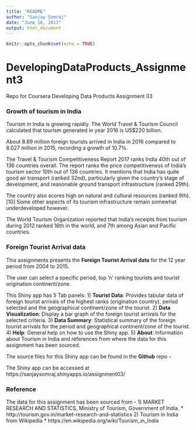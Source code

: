 ```yaml
---
title: "README"
author: "Sanjay Somraj"
date: "June 16, 2017"
output: html_document
---
```


```r
knitr::opts_chunk$set(echo = TRUE)
```

# DevelopingDataProducts_Assignment3
Repo for Coursera Developing Data Products Assignment 03

### Growth of tourism in India

Tourism in India is growing rapidly. The World Travel & Tourism Council calculated that tourism generated in year 2016 is US$220 billion.  

About 8.89 million foreign tourists arrived in India in 2016 compared to 8.027 million in 2015, recording a growth of 10.7%.  

The Travel & Tourism Competitiveness Report 2017 ranks India 40th out of 136 countries overall. The report ranks the price competitiveness of India's tourism sector 10th out of 136 countries. It mentions that India has quite good air transport (ranked 32nd), particularly given the country's stage of development, and reasonable ground transport infrastructure (ranked 29th).  

The country also scores high on natural and cultural resources (ranked 9th).[10] Some other aspects of its tourism infrastructure remain somewhat underdeveloped however.  

The World Tourism Organization reported that India's receipts from tourism during 2012 ranked 16th in the world, and 7th among Asian and Pacific countries.

### Foreign Tourist Arrival data
This assignments presents the **Foreign Tourist Arrival data** for the 12 year period from 2004 to 2015.  

The user can select a specific period, top 'n' ranking tourists and tourist origination continent/zone. 

This Shiny app has 5 Tab panels:
1)   **Tourist Data**: Provides tabular data of foreign tourist arrivals of the highest ranks (origination country), period selected and the geographical continent/zone of the tourist.
2)   **Data Visualization**: Display a bar graph of the foreign tourist arrivals for the selected criteria.
3)   **Data Summary**: Statistical summary of the foreign tourist arrivals for the period and geographical continent/zone of the tourist.
4)   **Help**: General help on how to use the Shiny app.
5)   **About**: Information about Tourism in India and references from where the data for this assignment has been sourced.

The source files for this Shiny app can be found in the **Github** repo - 

The Shiny app can be accessed at https://sanjaysomraj.shinyapps.io/assignment03/

### Reference
The data for this assignment has been sourced from -
1)   MARKET RESEARCH AND STATISTICS, Ministry of Tourism, Government of India.
*    http://tourism.gov.in/market-research-and-statistics
2)   Tourism in India from Wikipedia
*    https://en.wikipedia.org/wiki/Tourism_in_India

